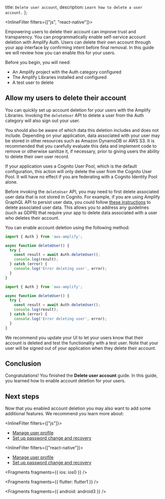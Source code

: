   title: `Delete user account`,
  description: `Learn how to delete a user account.`
};

<InlineFilter filters={["js", "react-native"]}>

[comment]: # (IMPORTANT - currently the recommended links include the new location for password management for JS and RN - either we publish after that is live or change the links below - there may be more relevant recommendations. Source content below from /src/fragments/lib/auth/js/delete_user.mdx)

Empowering users to delete their account can improve trust and transparency. You can programmatically enable self-service account deletion with Amplify Auth. Users can delete their own account through your app interface by confirming intent before final removal. In this guide we will review how you can enable this for your users.

Before you begin, you will need:
- An Amplify project with the Auth category configured
- The Amplify Libraries installed and configured
- A test user to delete

## Allow my users to delete their account

You can quickly set up account deletion for your users with the Amplify Libraries. Invoking the `deleteUser` API to delete a user from the Auth category will also sign out your user. 

You should also be aware of which data this deletion includes and does not include. Depending on your application, data associated with your user may be stored in other resources such as Amazon  DynamoDB or AWS S3. It is recommended that you carefully evaluate this data and implement code to remove or otherwise sanitize it, if necessary, prior to giving users the ability to delete their own user record.

If your application uses a Cognito User Pool, which is the default configuration, this action will only delete the user from the Cognito User Pool. It will have no effect if you are federating with a Cognito Identity Pool alone.

<Callout warning>

  Before invoking the `deleteUser` API, you may need to first delete associated user data that is not stored in Cognito. For example, if you are using Amplify GraphQL API to persist user data, you could follow [these instructions](https://gist.github.com/aws-amplify-ops/27954c421bd72930874d48c15c284807) to delete associated user data. This allows you to address any guidelines (such as GDPR) that require your app to delete data associated with a user who deletes their account.

</Callout>

You can enable account deletion using the following method:

<BlockSwitcher>
<Block name="TypeScript">

```ts
import { Auth } from 'aws-amplify';

async function deleteUser() {
  try {
    const result = await Auth.deleteUser();
    console.log(result);
  } catch (error) {
    console.log('Error deleting user', error);
  }
}
```
</Block>
<Block name="JavaScript">

```js
import { Auth } from 'aws-amplify';

async function deleteUser() {
  try {
    const result = await Auth.deleteUser();
    console.log(result);
  } catch (error) {
    console.log('Error deleting user', error);
  }
}
```
</Block>
</BlockSwitcher>

We recommend you update your UI to let your users know that their account is deleted and test the functionality with a test user. Note that your user will be signed out of your application when they delete their account.

## Conclusion

Congratulations! You finished the **Delete user account** guide. In this guide, you learned how to enable account deletion for your users.

## Next steps

Now that you enabled account deletion you may also want to add some additional features. We recommend you learn more about:

<InlineFilter filters={["js"]}>

- [Manage user profile](/lib/auth/manageusers/q/platform/js/)
- [Set up password change and recovery](/lib/auth/password_management/q/platform/js/)

</InlineFilter>

<InlineFilter filters={["react-native"]}>

- [Manage user profile](/lib/auth/manageusers/q/platform/react-native/)
- [Set up password change and recovery](/lib/auth/password_management/q/platform/react-native/)

</InlineFilter>

</InlineFilter>


<Fragments fragments={{ ios: ios0 }} />


<Fragments fragments={{ flutter: flutter1 }} />


<Fragments fragments={{ android: android3 }} />
